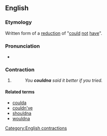 ==English==

===Etymology===
Written form of a [[w:reduction (linguistics)|reduction]] of "[[could]] [[not]] [[have]]".

===Pronunciation===
* {{IPA|/ˈkʊdnə/|lang=en}}

===Contraction===
{{en-cont}}

# {{lb|en|chiefly|_|slang}} {{contraction of|[[could]] [[not]] [[have]]|lang=en}}
#: ''You '''couldna''' said it better if you tried.''

====Related terms====
* [[coulda]]
* [[couldn've]]
* [[shouldna]]
* [[wouldna]]

[[Category:English contractions]]